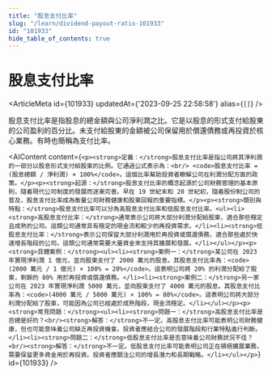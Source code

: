 ```yaml
---
title: "股息支付比率"
slug: "/learn/dividend-payout-ratio-101933"
id: "101933"
hide_table_of_contents: true
---
```



# 股息支付比率

<ArticleMeta id={101933} updatedAt={'2023-09-25 22:58:58'} alias={`[]`} />
<div className='border-solid border-b border-t-0 my-4 border-[var(--ifm-color-gray-300)]' />

股息支付比率是指股息的總金額與公司淨利潤之比。它是以股息的形式支付給股東的公司盈利的百分比。未支付給股東的金額被公司保留用於償還債務或再投資於核心業務。有時也簡稱為支付比率。

<AIContent content={`<p><strong>定義：</strong>股息支付比率是指公司將其淨利潤的一部分以股息形式支付給股東的比例。它通過公式表示為：<br/> <code>股息支付比率 = (股息總額 / 淨利潤) × 100%</code>。這個比率幫助投資者瞭解公司在利潤分配方面的政策。</p><p><strong>起源：</strong>股息支付比率的概念起源於公司財務管理的基本原則，隨着現代公司制度的發展而逐漸完善。早在 19 世紀末和 20 世紀初，隨着股份制公司的普及，股息支付比率成為衡量公司財務健康和股東回報的重要指標。</p><p><strong>類別與特點：</strong>股息支付比率可以分為高股息支付比率和低股息支付比率。<ul><li><strong>高股息支付比率：</strong>通常表示公司將大部分利潤分配給股東，適合那些穩定且成熟的公司。這類公司通常具有穩定的現金流和較少的再投資需求。</li><li><strong>低股息支付比率：</strong>表示公司保留大部分利潤用於再投資或償還債務，適合那些處於快速增長階段的公司。這類公司通常需要大量資金來支持其擴展和發展。</li></ul></p><p><strong>具體案例：</strong><ul><li><strong>案例一：</strong>某公司在 2023 年實現淨利潤 1 億元，並向股東支付了 2000 萬元的股息。其股息支付比率為：<code>(2000 萬元 / 1 億元) × 100% = 20%</code>。這表明公司將 20% 的利潤分配給了股東，剩餘的 80% 用於再投資或償還債務。</li><li><strong>案例二：</strong>另一家公司在 2023 年實現淨利潤 5000 萬元，並向股東支付了 4000 萬元的股息。其股息支付比率為：<code>(4000 萬元 / 5000 萬元) × 100% = 80%</code>。這表明公司將大部分利潤分配給了股東，可能因為公司已經處於成熟階段，現金流穩定。</li></ul></p><p><strong>常見問題：</strong><ul><li><strong>問題一：</strong>高股息支付比率是否總是好的？<br/><strong>解答：</strong>不一定。高股息支付比率可能表明公司財務健康，但也可能意味着公司缺乏再投資機會。投資者應結合公司的發展階段和行業特點進行判斷。</li><li><strong>問題二：</strong>低股息支付比率是否意味着公司財務狀況不佳？<br/><strong>解答：</strong>不一定。低股息支付比率可能表明公司正在積極擴展業務，需要保留更多資金用於再投資。投資者應關注公司的增長潛力和長期戰略。</li></ul></p>`} id={101933} />
